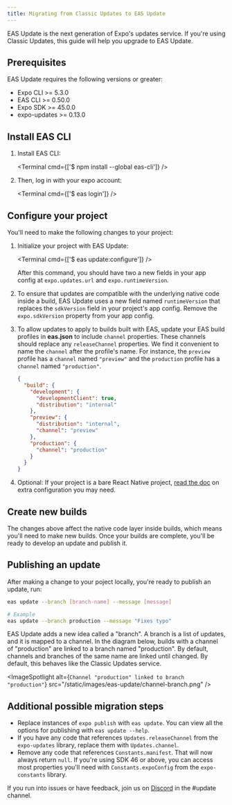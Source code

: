 ```yaml
---
title: Migrating from Classic Updates to EAS Update
---
```



EAS Update is the next generation of Expo's updates service. If you're using Classic Updates, this guide will help you upgrade to EAS Update.

## Prerequisites

EAS Update requires the following versions or greater:

- Expo CLI >= 5.3.0
- EAS CLI >= 0.50.0
- Expo SDK >= 45.0.0
- expo-updates >= 0.13.0

## Install EAS CLI

1. Install EAS CLI:

   <Terminal cmd={['$ npm install --global eas-cli']} />

2. Then, log in with your expo account:

   <Terminal cmd={['$ eas login']} />

## Configure your project

You'll need to make the following changes to your project:

1. Initialize your project with EAS Update:

   <Terminal cmd={['$ eas update:configure']} />

   After this command, you should have two a new fields in your app config at `expo.updates.url` and `expo.runtimeVersion`.

2. To ensure that updates are compatible with the underlying native code inside a build, EAS Update uses a new field named `runtimeVersion` that replaces the `sdkVersion` field in your project's app config. Remove the `expo.sdkVersion` property from your app config.

3. To allow updates to apply to builds built with EAS, update your EAS build profiles in **eas.json** to include `channel` properties. These channels should replace any `releaseChannel` properties. We find it convenient to name the `channel` after the profile's name. For instance, the `preview` profile has a `channel` named `"preview"` and the `production` profile has a `channel` named `"production"`.

   ```json
   {
     "build": {
       "development": {
         "developmentClient": true,
         "distribution": "internal"
       },
       "preview": {
         "distribution": "internal",
         "channel": "preview"
       },
       "production": {
         "channel": "production"
       }
     }
   }
   ```

4. Optional: If your project is a bare React Native project, [read the doc](/bare/updating-your-app) on extra configuration you may need.

## Create new builds

The changes above affect the native code layer inside builds, which means you'll need to make new builds. Once your builds are complete, you'll be ready to develop an update and publish it.

## Publishing an update

After making a change to your poject locally, you're ready to publish an update, run:

```bash
eas update --branch [branch-name] --message [message]

# Example
eas update --branch production --message "Fixes typo"
```

EAS Update adds a new idea called a "branch". A branch is a list of updates, and it is mapped to a channel. In the diagram below, builds with a channel of "production" are linked to a branch named "production". By default, channels and branches of the same name are linked until changed. By default, this behaves like the Classic Updates service.

<ImageSpotlight
  alt={`Channel "production" linked to branch "production"`}
  src="/static/images/eas-update/channel-branch.png"
/>

## Additional possible migration steps

- Replace instances of `expo publish` with `eas update`. You can view all the options for publishing with `eas update --help`.
- If you have any code that references `Updates.releaseChannel` from the `expo-updates` library, replace them with `Updates.channel`.
- Remove any code that references `Constants.manifest`. That will now always return `null`. If you're using SDK 46 or above, you can access most properties you'll need with `Constants.expoConfig` from the `expo-constants` library.

If you run into issues or have feedback, join us on [Discord](https://chat.expo.dev/) in the #update channel.
